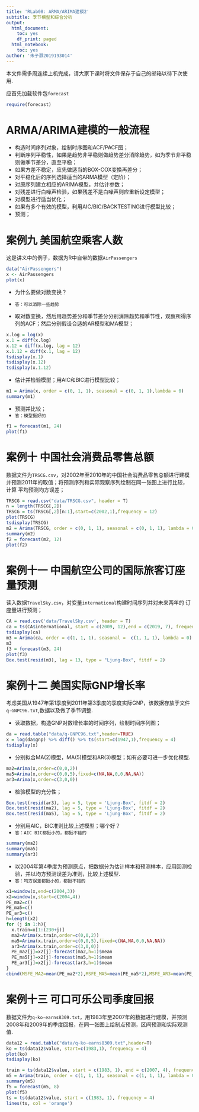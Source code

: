 ---
title: 'RLab08: ARMA/ARIMA建模2'
subtitle: 季节模型和综合分析
output:
  html_document:
    toc: yes
    df_print: paged
  html_notebook:
    toc: yes
author: '朱子灏2019193014'
---

本文件需多周连续上机完成，请大家下课时将文件保存于自己的邮箱以待下次使用.

应首先加载软件包`forecast`

```{r}
require(forecast)
```


# ARMA/ARIMA建模的一般流程 

* 构造时间序列对象，绘制时序图和ACF/PACF图；
* 判断序列平稳性，如果是趋势非平稳则做趋势差分消除趋势，如为季节非平稳则做季节差分，直至平稳；
* 如果方差不稳定，应先做适当的BOX-COX变换再差分；
* 对平稳化后的序列选择适当的ARMA模型（定阶）；
* 对原序列建立相应的ARIMA模型，并估计参数；
* 对残差进行白噪声检验，如果残差不是白噪声则应重新设定模型；
* 对模型进行适当优化；
* 如果有多个有效的模型，利用AIC/BIC/BACKTESTING进行模型比较；
* 预测；


# 案例九 美国航空乘客人数

这是讲义中的例子，数据为R中自带的数据`AirPassengers`

```{r}
data("AirPassengers")
x <- AirPassengers
plot(x)
```

* 为什么要做对数变换？
* `答：可以消除一些趋势`

* 取对数变换，然后用趋势差分和季节差分分别消除趋势和季节性，观察所得序列的ACF；然后分别假设合适的AR模型和MA模型；
```{r}
x.log = log(x)
x.1 = diff(x.log)
x.12 = diff(x.log, lag = 12)
x.1.12 = diff(x.1, lag = 12)
tsdisplay(x.1)
tsdisplay(x.12)
tsdisplay(x.1.12)
```

* 估计并检验模型；用AIC和BIC进行模型比较；
```{r}
m1 = Arima(x, order = c(0, 1, 1), seasonal = c(0, 1, 1),lambda = 0)
summary(m1)
```

* 预测并比较；
* `答：模型挺好的`
```{r}
f1 = forecast(m1, 24)
plot(f1)
```

# 案例十 中国社会消费品零售总额

数据文件为`TRSCG.csv`，对2002年至2010年的中国社会消费品零售总额进行建模
并预测2011年的取值；将预测序列和实际观察序列绘制在同一张图上进行比较，计算
平均预测均方误差；

```{r}
TRSCG = read.csv("data/TRSCG.csv", header = T)
n = length(TRSCG[,2])
TRSCG = ts(TRSCG[,2][n:1],start=c(2002,1),frequency = 12)
plot(TRSCG)
tsdisplay(TRSCG)
m2 = Arima(TRSCG, order = c(0, 1, 1), seasonal = c(0, 1, 1), lambda = 0)
summary(m2)
f2 = forecast(m2, 12)
plot(f2)
```



# 案例十一 中国航空公司的国际旅客订座量预测

读入数据`TravelSky.csv`，对变量`international`构建时间序列并对未来两年的
订座量进行预测；
```{r}
CA = read.csv('data/TravelSky.csv', header = T)
ca = ts(CA$international, start = c(2009, 12),end = c(2019, 7), frequency = 12)
tsdisplay(ca)
m3 = Arima(ca, order = c(1, 1, 1), seasonal =  c(1, 1, 1), lambda = 0)
m3
f3 = forecast(m3, 24)
plot(f3)
Box.test(resid(m3), lag = 13, type = "Ljung-Box", fitdf = 2)
```

# 案例十二 美国实际GNP增长率

考虑美国从1947年第1季度到2011年第3季度的季度实际GNP，该数据存放于文件`q-GNPC96.txt`,数据以及做了季节调整.

* 读取数据，构造GNP对数增长率的时间序列，绘制时间序列图；

```{r}
da = read.table("data/q-GNPC96.txt",header=TRUE)
x = log(da$gnp) %>% diff() %>% ts(start=c(1947,1),frequency = 4)
tsdisplay(x)
```

* 分别拟合MA(2)模型，MA(5)模型和AR(3)模型；如有必要可进一步优化模型.
```{r}
ma2=Arima(x,order=c(0,0,2))
ma5=Arima(x,order=c(0,0,5),fixed=c(NA,NA,0,0,NA,NA))
ar3=Arima(x,order=c(3,0,0))
```
* 检验模型的充分性；
```{r}
Box.test(resid(ar3), lag = 5, type = 'Ljung-Box', fitdf = 2)
Box.test(resid(ma2), lag = 5, type = 'Ljung-Box', fitdf = 2)
Box.test(resid(ma5), lag = 5, type = 'Ljung-Box', fitdf = 2)
```

* 分别用AIC，BIC准则比较上述模型；哪个好？
* `答：AIC BIC都挺小的，都挺不错的`
```{r}
summary(ma2)
summary(ma5)
summary(ar3)
```

* 以2004年第4季度为预测原点，把数据分为估计样本和预测样本，应用回测检验，并以均方预测误差为准则，比较上述模型.
* `答：均方误差都挺小的，都挺不错的`
```{r}
x1=window(x,end=c(2004,3))
x2=window(x,start=c(2004,4))
PE_ma2=c()
PE_ma5=c()
PE_ar3=c()
h=length(x2)
for (j in 1:h){
  x.train=x[1:(230+j)]
  ma2=Arima(x.train,order=c(0,0,2))
  ma5=Arima(x.train,order=c(0,0,5),fixed=c(NA,NA,0,0,NA,NA))
  ar3=Arima(x.train,order=c(3,0,0))
  PE_ma2[j]=x2[j]-forecast(ma2,h=1)$mean
  PE_ma5[j]=x2[j]-forecast(ma5,h=1)$mean
  PE_ar3[j]=x2[j]-forecast(ar3,h=1)$mean
}
cbind(MSFE_MA2=mean(PE_ma2*2),MSFE_MA5=mean(PE_ma5*2),MSFE_AR3=mean(PE_ar3*2))
```
# 案例十三 可口可乐公司季度回报

数据文件为`q-ko-earns8309.txt`，用1983年至2007年的数据进行建模，并预测
2008年和2009年的季度回报，在同一张图上绘制点预测，区间预测和实际观测值.

```{r}
data12 = read.table("data/q-ko-earns8309.txt",header=T)
ko = ts(data12$value, start=c(1983,1), frequency = 4)
plot(ko)
tsdisplay(ko)
```
```{r}
train = ts(data12$value, start = c(1983, 1), end = c(2007, 4), frequency = 4)
m5 = Arima(train, order = c(1, 1, 1), seasonal = c(1, 1, 1), lambda = 0)
summary(m5)
f5 = forecast(m5, 8)
plot(f5)
ts = ts(data12$value, start = c(1983, 1), frequency = 4)
lines(ts, col = 'orange')
```

